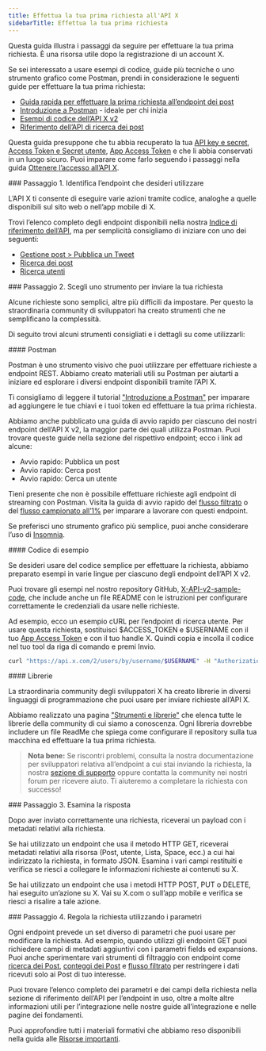 ```yaml
---
title: Effettua la tua prima richiesta all'API X
sidebarTitle: Effettua la tua prima richiesta
---
```


Questa guida illustra i passaggi da seguire per effettuare la tua prima richiesta. È una risorsa utile dopo la registrazione di un account X.

Se sei interessato a usare esempi di codice, guide più tecniche o uno strumento grafico come Postman, prendi in considerazione le seguenti guide per effettuare la tua prima richiesta:

- [Guida rapida per effettuare la prima richiesta all’endpoint dei post](/it/x-api/posts/manage-tweets/quickstart)
- [Introduzione a Postman](/it/tutorials/postman-getting-started) - ideale per chi inizia
- [Esempi di codice dell’API X v2](https://github.com/xdevplatform/Twitter-API-v2-sample-code)
- [Riferimento dell’API di ricerca dei post](/it/x-api/posts/lookup/introduction)

Questa guida presuppone che tu abbia recuperato la tua [API key e secret](https://developer.x.com/resources/fundamentals/authentication/api-key-and-secret), [Access Token e Secret utente](https://developer.x.com/resources/fundamentals/authentication/obtaining-user-access-tokens), [App Access Token](/it/resources/fundamentals/authentication#bearer-token-also-known-as-app-only) e che li abbia conservati in un luogo sicuro. Puoi imparare come farlo seguendo i passaggi nella guida [Ottenere l’accesso all’API X](/it/x-api/getting-started/getting-access).

<div id="step-1-identify-which-endpoint-you-would-like-to-use">
  ### Passaggio 1. Identifica l’endpoint che desideri utilizzare
</div>

L’API X ti consente di eseguire varie azioni tramite codice, analoghe a quelle disponibili sul sito web o nell’app mobile di X.

Trovi l’elenco completo degli endpoint disponibili nella nostra [Indice di riferimento dell’API](/it/x-api/introduction), ma per semplicità consigliamo di iniziare con uno dei seguenti:

- [Gestione post > Pubblica un Tweet](/it/x-api/posts/manage-tweets/introduction)
- [Ricerca dei post](/it/x-api/posts/search/introduction)
- [Ricerca utenti](/it/x-api/users/lookup/introduction)

<div id="step-2-choose-a-tool-to-make-your-request">
  ### Passaggio 2. Scegli uno strumento per inviare la tua richiesta
</div>

Alcune richieste sono semplici, altre più difficili da impostare. Per questo la straordinaria community di sviluppatori ha creato strumenti che ne semplificano la complessità.

Di seguito trovi alcuni strumenti consigliati e i dettagli su come utilizzarli:

<div id="postman">
  #### Postman
</div>

Postman è uno strumento visivo che puoi utilizzare per effettuare richieste a endpoint REST. Abbiamo creato materiali utili su Postman per aiutarti a iniziare ed esplorare i diversi endpoint disponibili tramite l’API X.

Ti consigliamo di leggere il tutorial ["Introduzione a Postman"](/it/tutorials/postman-getting-started) per imparare ad aggiungere le tue chiavi e i tuoi token ed effettuare la tua prima richiesta.

Abbiamo anche pubblicato una guida di avvio rapido per ciascuno dei nostri endpoint dell’API X v2, la maggior parte dei quali utilizza Postman. Puoi trovare queste guide nella sezione del rispettivo endpoint; ecco i link ad alcune:

- Avvio rapido: Pubblica un post
- Avvio rapido: Cerca post
- Avvio rapido: Cerca un utente

Tieni presente che non è possibile effettuare richieste agli endpoint di streaming con Postman. Visita la guida di avvio rapido del [flusso filtrato](/it/x-api/posts/filtered-stream/quickstart) o del [flusso campionato all’1%](/it/x-api/posts/sample-stream) per imparare a lavorare con questi endpoint.

Se preferisci uno strumento grafico più semplice, puoi anche considerare l’uso di [Insomnia](https://insomnia.rest).

<div id="sample-code">
  #### Codice di esempio
</div>

Se desideri usare del codice semplice per effettuare la richiesta, abbiamo preparato esempi in varie lingue per ciascuno degli endpoint dell’API X v2.

Puoi trovare gli esempi nel nostro repository GitHub, [X-API-v2-sample-code](https://github.com/xdevplatform/Twitter-API-v2-sample-code), che include anche un file README con le istruzioni per configurare correttamente le credenziali da usare nelle richieste.

Ad esempio, ecco un esempio cURL per l’endpoint di ricerca utente. Per usare questa richiesta, sostituisci $ACCESS\_TOKEN e $USERNAME con il tuo [App Access Token](/it/resources/fundamentals/authentication#bearer-token-also-known-as-app-only) e con il tuo handle X. Quindi copia e incolla il codice nel tuo tool da riga di comando e premi Invio.

```bash
curl "https://api.x.com/2/users/by/username/$USERNAME" -H "Authorization: Bearer $ACCESS_TOKEN"
```

<div id="libraries">
  #### Librerie
</div>

La straordinaria community degli sviluppatori X ha creato librerie in diversi linguaggi di programmazione che puoi usare per inviare richieste all’API X.

Abbiamo realizzato una pagina ["Strumenti e librerie"](/it/x-api/tools-and-libraries/overview) che elenca tutte le librerie della community di cui siamo a conoscenza. Ogni libreria dovrebbe includere un file ReadMe che spiega come configurare il repository sulla tua macchina ed effettuare la tua prima richiesta.

> **Nota bene:** Se riscontri problemi, consulta la nostra documentazione per sviluppatori relativa all’endpoint a cui stai inviando la richiesta, la nostra [sezione di supporto](https://developer.x.com/en/support) oppure contatta la community nei nostri forum per ricevere aiuto. Ti aiuteremo a completare la richiesta con successo!

<div id="step-3-review-the-response">
  ### Passaggio 3. Esamina la risposta
</div>

Dopo aver inviato correttamente una richiesta, riceverai un payload con i metadati relativi alla richiesta.

Se hai utilizzato un endpoint che usa il metodo HTTP GET, riceverai metadati relativi alla risorsa (Post, utente, Lista, Space, ecc.) a cui hai indirizzato la richiesta, in formato JSON. Esamina i vari campi restituiti e verifica se riesci a collegare le informazioni richieste ai contenuti su X.

Se hai utilizzato un endpoint che usa i metodi HTTP POST, PUT o DELETE, hai eseguito un’azione su X. Vai su X.com o sull’app mobile e verifica se riesci a risalire a tale azione.

<div id="step-4-adjust-your-request-using-parameters">
  ### Passaggio 4. Regola la richiesta utilizzando i parametri
</div>

Ogni endpoint prevede un set diverso di parametri che puoi usare per modificare la richiesta. Ad esempio, quando utilizzi gli endpoint GET puoi richiedere campi di metadati aggiuntivi con i parametri fields ed expansions. Puoi anche sperimentare vari strumenti di filtraggio con endpoint come [ricerca dei Post](/it/x-api/posts/search/introduction), [conteggi dei Post](/it/x-api/posts/counts/introduction) e [flusso filtrato](/it/x-api/posts/filtered-stream/introduction) per restringere i dati ricevuti solo ai Post di tuo interesse.

Puoi trovare l’elenco completo dei parametri e dei campi della richiesta nella sezione di riferimento dell’API per l’endpoint in uso, oltre a molte altre informazioni utili per l’integrazione nelle nostre guide all’integrazione e nelle pagine dei fondamenti.

Puoi approfondire tutti i materiali formativi che abbiamo reso disponibili nella guida alle [Risorse importanti](/it/x-api/getting-started/important-resources).